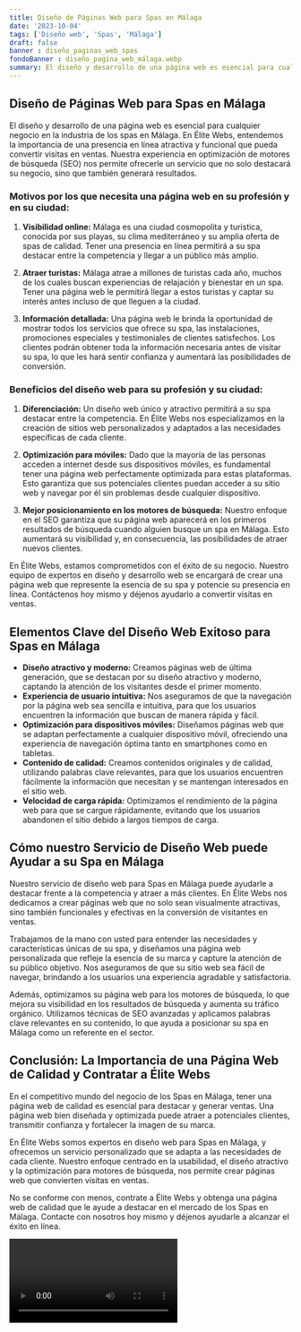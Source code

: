 ```yaml
---
title: Diseño de Páginas Web para Spas en Málaga
date: '2023-10-04'
tags: ['Diseño web', 'Spas', 'Málaga']
draft: false
banner : diseño_paginas_web_spas
fondoBanner : diseño_pagina_web_málaga.webp
summary: El diseño y desarrollo de una página web es esencial para cualquier negocio en la industria de los spas en Málaga. En Élite Webs, entendemos la importancia de una presencia en línea atractiva y funcional que pueda convertir visitas en ventas. Nuestra experiencia en optimización de motores de búsqueda (SEO) nos permite ofrecerle un servicio que no solo destacará su negocio, sino que también generará resultados.
---
```


## Diseño de Páginas Web para Spas en Málaga

El diseño y desarrollo de una página web es esencial para cualquier negocio en la industria de los spas en Málaga. En Élite Webs, entendemos la importancia de una presencia en línea atractiva y funcional que pueda convertir visitas en ventas. Nuestra experiencia en optimización de motores de búsqueda (SEO) nos permite ofrecerle un servicio que no solo destacará su negocio, sino que también generará resultados.

### Motivos por los que necesita una página web en su profesión y en su ciudad:

1. **Visibilidad online:** Málaga es una ciudad cosmopolita y turística, conocida por sus playas, su clima mediterráneo y su amplia oferta de spas de calidad. Tener una presencia en línea permitirá a su spa destacar entre la competencia y llegar a un público más amplio.

2. **Atraer turistas:** Málaga atrae a millones de turistas cada año, muchos de los cuales buscan experiencias de relajación y bienestar en un spa. Tener una página web le permitirá llegar a estos turistas y captar su interés antes incluso de que lleguen a la ciudad.

3. **Información detallada:** Una página web le brinda la oportunidad de mostrar todos los servicios que ofrece su spa, las instalaciones, promociones especiales y testimoniales de clientes satisfechos. Los clientes podrán obtener toda la información necesaria antes de visitar su spa, lo que les hará sentir confianza y aumentará las posibilidades de conversión.

### Beneficios del diseño web para su profesión y su ciudad:

1. **Diferenciación:** Un diseño web único y atractivo permitirá a su spa destacar entre la competencia. En Élite Webs nos especializamos en la creación de sitios web personalizados y adaptados a las necesidades específicas de cada cliente.

2. **Optimización para móviles:** Dado que la mayoría de las personas acceden a internet desde sus dispositivos móviles, es fundamental tener una página web perfectamente optimizada para estas plataformas. Esto garantiza que sus potenciales clientes puedan acceder a su sitio web y navegar por él sin problemas desde cualquier dispositivo.

3. **Mejor posicionamiento en los motores de búsqueda:** Nuestro enfoque en el SEO garantiza que su página web aparecerá en los primeros resultados de búsqueda cuando alguien busque un spa en Málaga. Esto aumentará su visibilidad y, en consecuencia, las posibilidades de atraer nuevos clientes.

En Élite Webs, estamos comprometidos con el éxito de su negocio. Nuestro equipo de expertos en diseño y desarrollo web se encargará de crear una página web que represente la esencia de su spa y potencie su presencia en línea. Contáctenos hoy mismo y déjenos ayudarlo a convertir visitas en ventas.

<GifSeo />

<Cta />

## Elementos Clave del Diseño Web Exitoso para Spas en Málaga

- **Diseño atractivo y moderno:** Creamos páginas web de última generación, que se destacan por su diseño atractivo y moderno, captando la atención de los visitantes desde el primer momento.
- **Experiencia de usuario intuitiva:** Nos aseguramos de que la navegación por la página web sea sencilla e intuitiva, para que los usuarios encuentren la información que buscan de manera rápida y fácil.
- **Optimización para dispositivos móviles:** Diseñamos páginas web que se adaptan perfectamente a cualquier dispositivo móvil, ofreciendo una experiencia de navegación óptima tanto en smartphones como en tabletas.
- **Contenido de calidad:** Creamos contenidos originales y de calidad, utilizando palabras clave relevantes, para que los usuarios encuentren fácilmente la información que necesitan y se mantengan interesados en el sitio web.
- **Velocidad de carga rápida:** Optimizamos el rendimiento de la página web para que se cargue rápidamente, evitando que los usuarios abandonen el sitio debido a largos tiempos de carga.

## Cómo nuestro Servicio de Diseño Web puede Ayudar a su Spa en Málaga

Nuestro servicio de diseño web para Spas en Málaga puede ayudarle a destacar frente a la competencia y atraer a más clientes. En Élite Webs nos dedicamos a crear páginas web que no solo sean visualmente atractivas, sino también funcionales y efectivas en la conversión de visitantes en ventas. 

Trabajamos de la mano con usted para entender las necesidades y características únicas de su spa, y diseñamos una página web personalizada que refleje la esencia de su marca y capture la atención de su público objetivo. Nos aseguramos de que su sitio web sea fácil de navegar, brindando a los usuarios una experiencia agradable y satisfactoria.

Además, optimizamos su página web para los motores de búsqueda, lo que mejora su visibilidad en los resultados de búsqueda y aumenta su tráfico orgánico. Utilizamos técnicas de SEO avanzadas y aplicamos palabras clave relevantes en su contenido, lo que ayuda a posicionar su spa en Málaga como un referente en el sector.

## Conclusión: La Importancia de una Página Web de Calidad y Contratar a Élite Webs

En el competitivo mundo del negocio de los Spas en Málaga, tener una página web de calidad es esencial para destacar y generar ventas. Una página web bien diseñada y optimizada puede atraer a potenciales clientes, transmitir confianza y fortalecer la imagen de su marca.

En Élite Webs somos expertos en diseño web para Spas en Málaga, y ofrecemos un servicio personalizado que se adapta a las necesidades de cada cliente. Nuestro enfoque centrado en la usabilidad, el diseño atractivo y la optimización para motores de búsqueda, nos permite crear páginas web que convierten visitas en ventas.

No se conforme con menos, contrate a Élite Webs y obtenga una página web de calidad que le ayude a destacar en el mercado de los Spas en Málaga. Contacte con nosotros hoy mismo y déjenos ayudarle a alcanzar el éxito en línea.

<Video />

<CtaBot job='Spas' city='Málaga'/>

<Gmaps query='Málaga+españa+maps' />
